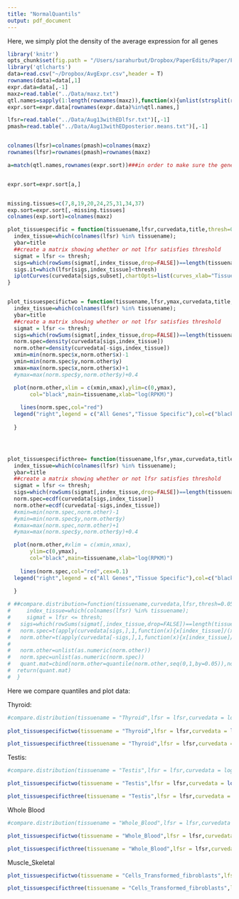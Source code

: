 ```yaml
---
title: "NormalQuantils"
output: pdf_document
---
```



Here, we simply plot the density of the average expression for all genes

```r

library('knitr')
opts_chunk$set(fig.path = "/Users/sarahurbut/Dropbox/PaperEdits/Paper/Figures/") 
library('qtlcharts')
data=read.csv("~/Dropbox/AvgExpr.csv",header = T)
rownames(data)=data[,1]
expr.data=data[,-1]
maxz=read.table("../Data/maxz.txt")
qtl.names=sapply(1:length(rownames(maxz)),function(x){unlist(strsplit(rownames(maxz)[x], "[_]"))[[1]]})
expr.sort=expr.data[rownames(expr.data)%in%qtl.names,]

lfsr=read.table("../Data/Aug13withEDlfsr.txt")[,-1]
pmash=read.table("../Data/Aug13withEDposterior.means.txt")[,-1]


colnames(lfsr)=colnames(pmash)=colnames(maxz)
rownames(lfsr)=rownames(pmash)=rownames(maxz)

a=match(qtl.names,rownames(expr.sort))###in order to make sure the gene names are the same in both


expr.sort=expr.sort[a,]


missing.tissues=c(7,8,19,20,24,25,31,34,37)
exp.sort=expr.sort[,-missing.tissues]
colnames(exp.sort)=colnames(maxz)
```

```r
plot_tissuespecific = function(tissuename,lfsr,curvedata,title,thresh=0.05,subset=1:44){
  index_tissue=which(colnames(lfsr) %in% tissuename);
  ybar=title
  ##create a matrix showing whether or not lfsr satisfies threshold
  sigmat = lfsr <= thresh;
  sigs=which(rowSums(sigmat[,index_tissue,drop=FALSE])==length(tissuename) & rowSums(sigmat[,-index_tissue,drop=FALSE])==0)
  sigs.it=which(lfsr[sigs,index_tissue]<thresh)
  iplotCurves(curvedata[sigs,subset],chartOpts=list(curves_xlab="Tissue",curves_ylab=ybar))
}  


plot_tissuespecifictwo = function(tissuename,lfsr,ymax,curvedata,title,thresh=0.05,subset=1:44,exclude=0.01){
  index_tissue=which(colnames(lfsr) %in% tissuename);
  ybar=title
  ##create a matrix showing whether or not lfsr satisfies threshold
  sigmat = lfsr <= thresh;
  sigs=which(rowSums(sigmat[,index_tissue,drop=FALSE])==length(tissuename) & rowSums(sigmat[,-index_tissue,drop=FALSE])==0)##determine which are significant in only testis
  norm.spec=density(curvedata[sigs,index_tissue])
  norm.other=density(curvedata[-sigs,index_tissue])
  xmin=min(norm.spec$x,norm.other$x)-1
  ymin=min(norm.spec$y,norm.other$y)
  xmax=max(norm.spec$x,norm.other$x)+1
  #ymax=max(norm.spec$y,norm.other$y)+0.4

  plot(norm.other,xlim = c(xmin,xmax),ylim=c(0,ymax),
       col="black",main=tissuename,xlab="log(RPKM)")
  
    lines(norm.spec,col="red")
  legend("right",legend = c("All Genes","Tissue Specific"),col=c("black","red"),pch=c(1,1))
  
  } 




plot_tissuespecificthree= function(tissuename,lfsr,ymax,curvedata,title,thresh=0.05,subset=1:44,exclude=0.01){
  index_tissue=which(colnames(lfsr) %in% tissuename);
  ybar=title
  ##create a matrix showing whether or not lfsr satisfies threshold
  sigmat = lfsr <= thresh;
  sigs=which(rowSums(sigmat[,index_tissue,drop=FALSE])==length(tissuename) & rowSums(sigmat[,-index_tissue,drop=FALSE])==0)##determine which are significant in only testis
  norm.spec=ecdf(curvedata[sigs,index_tissue])
  norm.other=ecdf(curvedata[-sigs,index_tissue])
  #xmin=min(norm.spec,norm.other)-1
  #ymin=min(norm.spec$y,norm.other$y)
  #xmax=max(norm.spec,norm.other)+1
  #ymax=max(norm.spec$y,norm.other$y)+0.4

  plot(norm.other,#xlim = c(xmin,xmax),
       ylim=c(0,ymax),
       col="black",main=tissuename,xlab="log(RPKM)")
  
    lines(norm.spec,col="red",cex=0.1)
  legend("right",legend = c("All Genes","Tissue Specific"),col=c("black","red"),pch=c(1,1))
  
  } 

# ##compare.distribution=function(tissuename,curvedata,lfsr,thresh=0.05){
#     index_tissue=which(colnames(lfsr) %in% tissuename);
#     sigmat = lfsr <= thresh;
#   sigs=which(rowSums(sigmat[,index_tissue,drop=FALSE])==length(tissuename) & rowSums(sigmat[,-index_tissue,drop=FALSE])==0)
#   norm.spec=t(apply(curvedata[sigs,],1,function(x){x[index_tissue]/(x)}))##divide special tissue by other tissue effects for numsigxR matrix
#   norm.other=t(apply(curvedata[-sigs,],1,function(x){x[index_tissue]/(x)}))
# 
#   norm.other=unlist(as.numeric(norm.other))
#   norm.spec=unlist(as.numeric(norm.spec))
#   quant.mat=cbind(norm.other=quantile(norm.other,seq(0,1,by=0.05)),norm.spec=quantile(norm.spec,seq(0,1,by=0.05)))
#  return(quant.mat)
#  }
```

Here we compare quantiles and plot data:

Thyroid:
```r
#compare.distribution(tissuename = "Thyroid",lfsr = lfsr,curvedata = log(exp.sort),thresh = 0.05 )
  
plot_tissuespecifictwo(tissuename = "Thyroid",lfsr = lfsr,curvedata = log(exp.sort),title = "Test",thresh = 0.05,ymax=0.5 )

plot_tissuespecificthree(tissuename = "Thyroid",lfsr = lfsr,curvedata = log(exp.sort),title = "Test",thresh = 0.05,ymax=1 )

```

Testis:



```r
#compare.distribution(tissuename = "Testis",lfsr = lfsr,curvedata = log(exp.sort),thresh = 0.05)

plot_tissuespecifictwo(tissuename = "Testis",lfsr = lfsr,curvedata = log(exp.sort),title = "Test",thresh = 0.05 ,ymax=0.5)

plot_tissuespecificthree(tissuename = "Testis",lfsr = lfsr,curvedata = log(exp.sort),title = "Test",thresh = 0.05 ,ymax=1)
```

Whole Blood

```r
#compare.distribution(tissuename = "Whole_Blood",lfsr = lfsr,curvedata = log(exp.sort),thresh = 0.05 )

plot_tissuespecifictwo(tissuename = "Whole_Blood",lfsr = lfsr,curvedata = log(exp.sort),title = "Test",thresh = 0.05,ymax=0.5)

plot_tissuespecificthree(tissuename = "Whole_Blood",lfsr = lfsr,curvedata = log(exp.sort),title = "Test",thresh = 0.05 ,ymax=1)
```

Muscle_Skeletal
```r
plot_tissuespecifictwo(tissuename = "Cells_Transformed_fibroblasts",lfsr = lfsr,curvedata = log(exp.sort),title = "Test",thresh = 0.05,ymax=0.5)

plot_tissuespecificthree(tissuename = "Cells_Transformed_fibroblasts",lfsr = lfsr,curvedata = log(exp.sort),title = "Test",thresh = 0.05 ,ymax=1)
```





